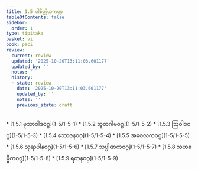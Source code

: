 ```yaml
---
title: 1.5 ပါစိတ္တိယကဏ္ဍ
tableOfContents: false
sidebar:
  order: 1
type: tipitaka
basket: vi
book: paci
review:
  current: review
  updated: '2025-10-20T13:11:03.601177'
  updated_by: ''
  notes: ''
  history:
  - state: review
    date: '2025-10-20T13:11:03.601177'
    updated_by: ''
    notes: ''
    previous_state: draft
---
```



<DynamicBreadcrumb />


<ReviewStatus review={frontmatter.review} showDetails={true} />

<HypothesisAnnotation frontmatter={frontmatter} />



<TableOfContents book="paci" section="1.5">
* [1.5.1 မုသာဝါဒဝဂ္ဂ](1-5/1-5-1)
* [1.5.2 ဘူတဂါမဝဂ္ဂ](1-5/1-5-2)
* [1.5.3 ဩဝါဒဝဂ္ဂ](1-5/1-5-3)
* [1.5.4 ဘောဇနဝဂ္ဂ](1-5/1-5-4)
* [1.5.5 အစေလကဝဂ္ဂ](1-5/1-5-5)
* [1.5.6 သုရာပါနဝဂ္ဂ](1-5/1-5-6)
* [1.5.7 သပ္ပါဏကဝဂ္ဂ](1-5/1-5-7)
* [1.5.8 သဟဓမ္မိကဝဂ္ဂ](1-5/1-5-8)
* [1.5.9 ရတနဝဂ္ဂ](1-5/1-5-9)
</TableOfContents>